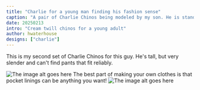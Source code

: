 ```yaml
---
title: "Charlie for a young man finding his fashion sense"
caption: "A pair of Charlie Chinos being modeled by my son. He is standing on a chair so we can see the whole length"
date: 20250213
intro: "Cream twill chinos for a young adult"
author: hwaterhouse
designs: ["charlie"]
---
```


This is my second set of Charlie Chinos for this guy. He's tall, but very slender and can't find pants that fit reliably.

![The image alt goes here](https://imagedelivery.net/ouSuR9yY1bHt-fuAokSA5Q/showcase-charlie-for-a-young-man-finding-his-fashion-sense-1/public "We decided not to topstitch the finish on most of this, but I think it could go either way.")
The best part of making your own clothes is that pocket linings can be anything you want!
![The image alt goes here](https://imagedelivery.net/ouSuR9yY1bHt-fuAokSA5Q/showcase-charlie-for-a-young-man-finding-his-fashion-sense-2/public "Pocket lining has snail fabric")

